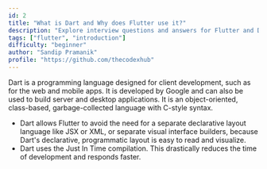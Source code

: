 ```yaml
---
id: 2
title: "What is Dart and Why does Flutter use it?"
description: "Explore interview questions and answers for Flutter and Dart."
tags: ["flutter", "introduction"]
difficulty: "beginner"
author: "Sandip Pramanik"
profile: "https://github.com/thecodexhub"
---
```


Dart is a programming language designed for client development, such as for the web and mobile apps. It is developed by Google and can also be used to build server and desktop applications. It is an object-oriented, class-based, garbage-collected language with C-style syntax.

* Dart allows Flutter to avoid the need for a separate declarative layout language like JSX or XML, or separate visual interface builders, because Dart's declarative, programmatic layout is easy to read and visualize.
* Dart uses the Just In Time compilation. This drastically reduces the time of development and responds faster.
